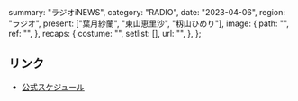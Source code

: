   summary: "ラジオiNEWS",
  category: "RADIO",
  date: "2023-04-06",
  region: "ラジオ",
  present: ["葉月紗蘭", "東山恵里沙", "籾山ひめり"],
  image: {
    path: "",
    ref: "",
  },
  recaps: {
    costume: "",
    setlist: [],
    url: "",
  },
};

## リンク

- [公式スケジュール](https://takanenonadeshiko.jp/?p=912)

